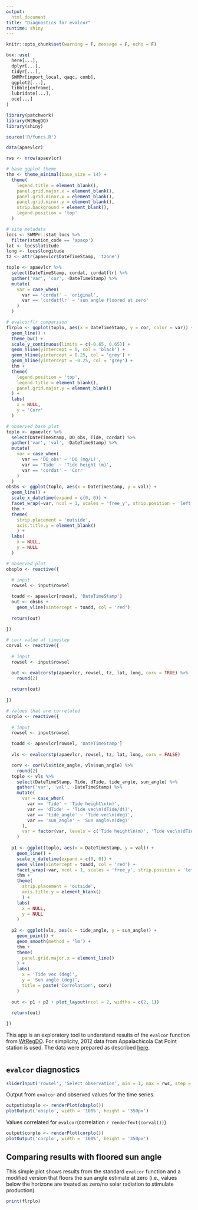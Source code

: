 ```yaml
---
output: 
  html_document
title: "Diagnostics for evalcor"
runtime: shiny
---
```


```r
knitr::opts_chunk$set(warning = F, message = F, echo = F)

box::use(
  here[...], 
  dplyr[...],
  tidyr[...],
  SWMPr[import_local, qaqc, comb], 
  ggplot2[...], 
  tibble[enframe], 
  lubridate[...], 
  oce[...]
)

library(patchwork)
library(WtRegDO)
library(shiny)

source('R/funcs.R')

data(apaevlcr)

rws <- nrow(apaevlcr)

# base ggplot theme
thm <- theme_minimal(base_size = 14) + 
  theme(
    legend.title = element_blank(), 
    panel.grid.major.x = element_blank(), 
    panel.grid.minor.x = element_blank(), 
    panel.grid.minor.y = element_blank(), 
    strip.background = element_blank(), 
    legend.position = 'top'
  )

# site metadata
locs <- SWMPr::stat_locs %>% 
  filter(station_code == 'apacp')
lat <- locs$latitude
long <- locs$longitude
tz <- attr(apaevlcr$DateTimeStamp, 'tzone')
```

```r
toplo <- apaevlcr %>% 
  select(DateTimeStamp, cordat, cordatflr) %>% 
  gather('var', 'cor', -DateTimeStamp) %>% 
  mutate(
    var = case_when(
      var == 'cordat' ~ 'original', 
      var == 'cordatflr' ~ 'sun angle floored at zero'
    )
  )

# evalcorflr comparison
flrplo <- ggplot(toplo, aes(x = DateTimeStamp, y = cor, color = var)) + 
  geom_line() +
  theme_bw() +
  scale_y_continuous(limits = c(-0.65, 0.65)) +
  geom_hline(yintercept = 0, col = 'black') +
  geom_hline(yintercept = 0.25, col = 'grey') +
  geom_hline(yintercept = -0.25, col = 'grey') +
  thm +
  theme(
    legend.position = 'top', 
    legend.title = element_blank(),
    panel.grid.major.y = element_blank()
  ) + 
  labs(
    x = NULL, 
    y = 'Corr'
  )

# observed base plot
toplo <- apaevlcr %>% 
  select(DateTimeStamp, DO_obs, Tide, cordat) %>% 
  gather('var', 'val', -DateTimeStamp) %>% 
  mutate(
    var = case_when(
      var == 'DO_obs' ~ 'DO (mg/L)', 
      var == 'Tide' ~ 'Tide height (m)', 
      var == 'cordat' ~ 'Corr'
    )
  )
obsbs <- ggplot(toplo, aes(x = DateTimeStamp, y = val)) + 
  geom_line() +
  scale_x_datetime(expand = c(0, 0)) +
  facet_wrap(~var, ncol = 1, scales = 'free_y', strip.position = 'left') +
  thm +
  theme(
    strip.placement = 'outside', 
    axis.title.y = element_blank()
    ) +
  labs(
    x = NULL, 
    y = NULL
  )
```

```r
# observed plot
obsplo <- reactive({
  
  # input
  rowsel <- input$rowsel

  toadd <- apaevlcr[rowsel, 'DateTimeStamp']
  out <- obsbs + 
    geom_vline(xintercept = toadd, col = 'red')
  
  return(out)
    
})

# corr value at timestep
corval <- reactive({
  
  # input
  rowsel <- input$rowsel

  out <- evalcorstp(apaevlcr, rowsel, tz, lat, long, corv = TRUE) %>% 
    round(2)
  
  return(out)
  
})

# values that are correlated
corplo <- reactive({
  
  # input
  rowsel <- input$rowsel

  toadd <- apaevlcr[rowsel, 'DateTimeStamp']
    
  vls <- evalcorstp(apaevlcr, rowsel, tz, lat, long, corv = FALSE)

  corv <- cor(vls$tide_angle, vls$sun_angle) %>% 
    round(2)
  toplo <- vls %>% 
    select(DateTimeStamp, Tide, dTide, tide_angle, sun_angle) %>% 
    gather('var', 'val', -DateTimeStamp) %>% 
    mutate(
      var = case_when(
        var == 'Tide' ~ 'Tide height\n(m)', 
        var == 'dTide' ~ 'Tide vec\n(dTide/dt)', 
        var == 'tide_angle' ~ 'Tide vec\n(deg)', 
        var == 'sun_angle' ~ 'Sun angle\n(deg)'
      ), 
      var = factor(var, levels = c('Tide height\n(m)', 'Tide vec\n(dTide/dt)', 'Tide vec\n(deg)', 'Sun angle\n(deg)')) 
    )
  
  p1 <- ggplot(toplo, aes(x = DateTimeStamp, y = val)) + 
    geom_line() +
    scale_x_datetime(expand = c(0, 0)) +
    geom_vline(xintercept = toadd, col = 'red') +
    facet_wrap(~var, ncol = 1, scales = 'free_y', strip.position = 'left') +
    thm +
    theme(
      strip.placement = 'outside', 
      axis.title.y = element_blank()
      ) +
    labs(
      x = NULL, 
      y = NULL
    )
  
  p2 <- ggplot(vls, aes(x = tide_angle, y = sun_angle)) + 
    geom_point() + 
    geom_smooth(method = 'lm') +
    thm + 
    theme(
      panel.grid.major.x = element_line()
    ) +
    labs(
      x = 'Tide vec (deg)', 
      y = 'Sun angle (deg)', 
      title = paste('Correlation', corv)
    )
  
  out <- p1 + p2 + plot_layout(ncol = 2, widths = c(2, 1))
  
  return(out)

})

```

This app is an exploratory tool to understand results of the `evalcor` function from [WtRegDO](https://github.com/fawda123/WtRegDO).  For simplicity, 2012 data from Appalachicola Cat Point station is used.  The data were prepared as described [here](https://fawda123.github.io/BASEmetab_script/appalachicola).  

# {.tabset .tabset-pills}

## `evalcor` diagnostics

```r
sliderInput('rowsel', 'Select observation', min = 1, max = rws, step = 1, value = 6000, width = '100%')
```

Output from `evalcor` and observed values for the time series.

```r
output$obsplo <- renderPlot(obsplo())
plotOutput('obsplo', width = '100%', height = '350px')
```

Values correlated for `evalcor`(correlation  `r renderText(corval())`) 

```r
output$corplo <- renderPlot(corplo())
plotOutput('corplo', width = '100%', height = '350px')
```

## Comparing results with floored sun angle

This simple plot shows results from the standard `evalcor` function and a modified version that floors the sun angle estimate at zero (i.e., values below the horizone are treated as zero/no solar radiation to stimulate production).

```r
print(flrplo)
```

